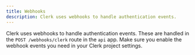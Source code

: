 ```yaml
---
title: Webhooks
description: Clerk uses webhooks to handle authentication events.
---
```


Clerk uses webhooks to handle authentication events. These are handled in the `POST /webhooks/clerk` route in the `api` app. Make sure you enable the webhook events you need in your Clerk project settings.